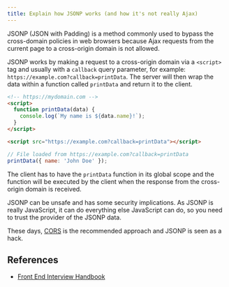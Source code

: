 ```yaml
---
title: Explain how JSONP works (and how it's not really Ajax)
---
```


JSONP (JSON with Padding) is a method commonly used to bypass the cross-domain policies in web browsers because Ajax requests from the current page to a cross-origin domain is not allowed.

JSONP works by making a request to a cross-origin domain via a `<script>` tag and usually with a `callback` query parameter, for example: `https://example.com?callback=printData`. The server will then wrap the data within a function called `printData` and return it to the client.

```html
<!-- https://mydomain.com -->
<script>
  function printData(data) {
    console.log(`My name is ${data.name}!`);
  }
</script>

<script src="https://example.com?callback=printData"></script>
```

```js
// File loaded from https://example.com?callback=printData
printData({ name: 'John Doe' });
```

The client has to have the `printData` function in its global scope and the function will be executed by the client when the response from the cross-origin domain is received.

JSONP can be unsafe and has some security implications. As JSONP is really JavaScript, it can do everything else JavaScript can do, so you need to trust the provider of the JSONP data.

These days, [CORS](http://en.wikipedia.org/wiki/Cross-origin_resource_sharing) is the recommended approach and JSONP is seen as a hack.

## References

- [Front End Interview Handbook](https://www.frontendinterviewhandbook.com/javascript-questions)
